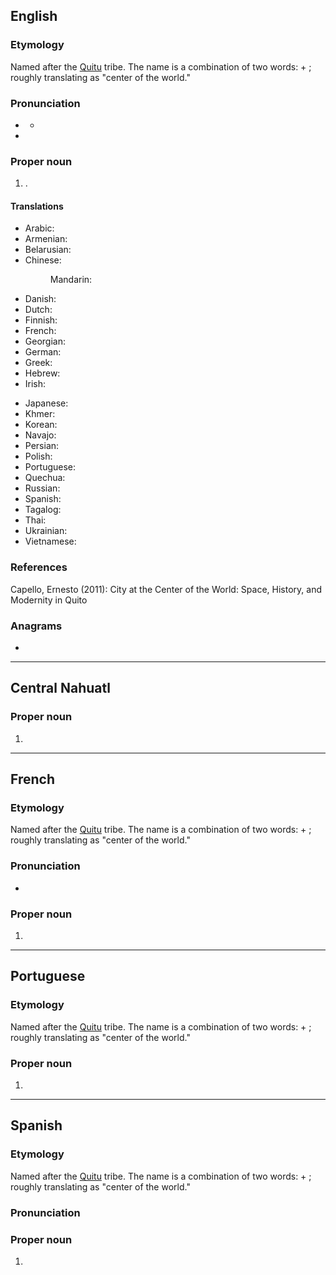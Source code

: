 {{also|quito|quitó}}
==English==
{{wikipedia}}

===Etymology===
Named after the [[w:Quitu culture|Quitu]] tribe. The name is a combination of two {{der|en|cof|-}} words: {{m|cof|quitso||center}} + {{m|cof|to||the world}}; roughly translating as "center of the world."

===Pronunciation===
* {{a|US}} {{IPA|en|/ˈkitoʊ/}}
** {{audio|en|LL-Q1860 (eng)-Vealhurl-Quito.wav|Audio (UK)}}
* {{rhymes|en|iːtəʊ}}

===Proper noun===
{{en-proper noun}}

# {{place|en|capital city|c/Ecuador}}.

====Translations====
{{trans-top|capital of Ecuador}}
* Arabic: {{t|ar|كِيتُو|f}}
* Armenian: {{t+|hy|Կիտո}}
* Belarusian: {{t|be|Кі́та|m}}
* Chinese:
*: Mandarin: {{t+|cmn|基多|tr=Jīduō}}
* Danish: {{t|da|Quito}}
* Dutch: {{t+|nl|Quito|n}}
* Finnish: {{t+|fi|Quito}}
* French: {{t+|fr|Quito|m}}
* Georgian: {{t|ka|კიტო}}
* German: {{t+|de|Quito|n}}
* Greek: {{t|el|Κίτο|n}}
* Hebrew: {{t|he|קִיטוֹ|f|tr=kito}}
* Irish: {{t|ga|Caíteo|m}}
{{trans-mid}}
* Japanese: {{t+|ja|キト|tr=Kito}}
* Khmer: {{t+|km|គីតូ}}
* Korean: {{t|ko|^키토}}
* Navajo: {{t|nv|Kíítʼo}}
* Persian: {{t|fa|کیتو|tr=kito}}
* Polish: {{t+|pl|Quito|n}}
* Portuguese: {{t+|pt|Quito|f}}
* Quechua: {{t|qu|Kitu}}
* Russian: {{t+|ru|Ки́то|m}}
* Spanish: {{t+|es|Quito|m}}
* Tagalog: {{t|tl|Kito}}
* Thai: {{t|th|กีโต}}
* Ukrainian: {{t|uk|Кі́то|n}}
* Vietnamese: {{t|vi|Ki-tô}}
{{trans-bottom}}

===References===
Capello, Ernesto (2011): City at the Center of the World: Space, History, and Modernity in Quito

===Anagrams===
* {{anagrams|en|a=ioqtu|quoit|toqui}}

----

==Central Nahuatl==

===Proper noun===
{{head|nhn|proper noun}}

# {{place|nhn|capital city|c/Ecuador|t1=Quito}}

----

==French==

===Etymology===
Named after the [[w:Quitu culture|Quitu]] tribe. The name is a combination of two {{der|fr|cof|-}} words: {{m|cof|quitso||center}} + {{m|cof|to||the world}}; roughly translating as "center of the world."

===Pronunciation===
* {{fr-IPA}}

===Proper noun===
{{fr-proper noun}}

# {{place|fr|capital city|c/Ecuador|t1=Quito}}

----

==Portuguese==

===Etymology===
Named after the [[w:Quitu culture|Quitu]] tribe. The name is a combination of two {{der|pt|cof|-}} words: {{m|cof|quitso||center}} + {{m|cof|to||the world}}; roughly translating as "center of the world."

===Proper noun===
{{pt-proper noun|f}}

# {{place|pt|capital city|c/Ecuador|t1=Quito}}

----

==Spanish==

===Etymology===
Named after the [[w:Quitu culture|Quitu]] tribe. The name is a combination of two {{der|es|cof|-}} words: {{m|cof|quitso||center}} + {{m|cof|to||the world}}; roughly translating as "center of the world."

===Pronunciation===
{{es-IPA}}

===Proper noun===
{{es-proper noun|m}}

# {{place|es|capital city|c/Ecuador|t1=Quito}}